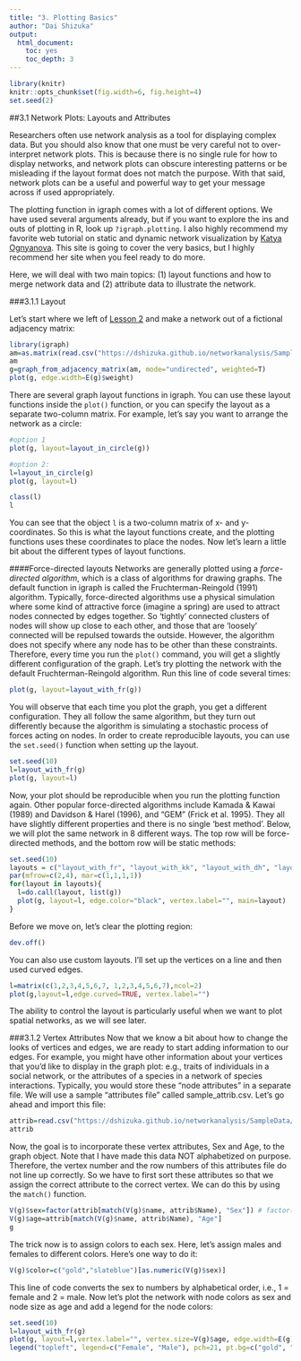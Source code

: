 ```yaml
---
title: "3. Plotting Basics"
author: "Dai Shizuka"
output: 
  html_document:
    toc: yes
    toc_depth: 3
---
```

```r
library(knitr)
knitr::opts_chunk$set(fig.width=6, fig.height=4) 
set.seed(2)
```

##3.1 Network Plots: Layouts and Attributes

Researchers often use network analysis as a tool for displaying complex data. But you should also know that one must be very careful not to over-interpret network plots. This is because there is no single rule for how to display networks, and network plots can obscure interesting patterns or be misleading if the layout format does not match the purpose. With that said, network plots can be a useful and powerful way to get your message across if used appropriately.


The plotting function in igraph comes with a lot of different options. We have used several arguments already, but if you want to explore the ins and outs of plotting in R, look up `?igraph.plotting`. I also highly recommend my favorite web tutorial on static and dynamic network visualization by [Katya Ognyanova](http://kateto.net/network-visualization). This site is going to cover the very basics, but I highly recommend her site when you feel ready to do more. 

Here, we will deal with two main topics: (1) layout functions and how to merge network data and (2) attribute data to illustrate the network.

###3.1.1 Layout

Let's start where we left of [Lesson 2](02_dataformats.html) and make a network out of a fictional adjacency matrix:

```r
library(igraph)
am=as.matrix(read.csv("https://dshizuka.github.io/networkanalysis/SampleData/sample_adjmatrix.csv", header=T, row.names=1))
am
g=graph_from_adjacency_matrix(am, mode="undirected", weighted=T)
plot(g, edge.width=E(g)$weight)
```

There are several graph layout functions in igraph. You can use these layout functions inside the `plot()` function, or you can specify the layout as a separate two-column matrix. For example, let’s say you want to arrange the network as a circle:

```r
#option 1
plot(g, layout=layout_in_circle(g))

#option 2:
l=layout_in_circle(g) 
plot(g, layout=l)
```


```r
class(l) 
l
```

You can see that the object `l` is a two-column matrix of x- and y-coordinates. So this is what the layout functions create, and the plotting functions uses these coordinates to place the nodes. Now let’s learn a little bit about the different types of layout functions.

####Force-directed layouts
Networks are generally plotted using a *force-directed algorithm*, which is a class of algorithms for drawing graphs. The default function in igraph is called the Fruchterman-Reingold (1991) algorithm. Typically, force-directed algorithms use a physical simulation where some kind of attractive force (imagine a spring) are used to attract nodes connected by edges together. So 'tightly' connected clusters of nodes will show up close to each other, and those that are 'loosely' connected will be repulsed towards the outside. However, the algorithm does not specify where any node has to be other than these constraints. Therefore, every time you run the `plot()` command, you will get a slightly different configuration of the graph. Let’s try plotting the network with the default Fruchterman-Reingold algorithm. Run this line of code several times:

```r
plot(g, layout=layout_with_fr(g))
```

You will observe that each time you plot the graph, you get a different configuration. They all follow the same algorithm, but they turn out differently because the algorithm is simulating a stochastic process of forces acting on nodes. In order to create reproducible layouts, you can use the `set.seed()` function when setting up the layout.

```r
set.seed(10) 
l=layout_with_fr(g) 
plot(g, layout=l)
```


Now, your plot should be reproducible when you run the plotting function again.
Other popular force-directed algorithms include Kamada & Kawai (1989) and Davidson & Harel (1996), and “GEM” (Frick et al. 1995). They all have slightly different properties and there is no single ‘best method’. Below, we will plot the same network in 8 different ways. The top row will be force-directed methods, and the bottom row will be static methods:

```r
set.seed(10)
layouts = c("layout_with_fr", "layout_with_kk", "layout_with_dh", "layout_with_gem", "layout_as_star", "layout_as_tree", "layout_in_circle", "layout_on_grid")
par(mfrow=c(2,4), mar=c(1,1,1,1))
for(layout in layouts){
  l=do.call(layout, list(g))
  plot(g, layout=l, edge.color="black", vertex.label="", main=layout)
}
```

Before we move on, let’s clear the plotting region:
```r
dev.off()
```

You can also use custom layouts. I'll set up the vertices on a line and then used curved edges.
```r
l=matrix(c(1,2,3,4,5,6,7, 1,2,3,4,5,6,7),ncol=2)
plot(g,layout=l,edge.curved=TRUE, vertex.label="")
```

The ability to control the layout is particularly useful when we want to plot spatial networks, as we will see later.

###3.1.2 Vertex Attributes
Now that we know a bit about how to change the looks of vertices and edges, we are ready to start adding information to our edges. For example, you might have other information about your vertices that you'd like to display in the graph plot: e.g., traits of individuals in a social network, or the attributes of a species in a network of species interactions. Typically, you would store these "node attributes" in a separate file. We will use a sample "attributes file" called sample_attrib.csv. Let's go ahead and import this file:

```r
attrib=read.csv("https://dshizuka.github.io/networkanalysis/SampleData/sample_attrib.csv")
attrib
```

Now, the goal is to incorporate these vertex attributes, Sex and Age, to the graph object. Note that I have made this data NOT alphabetized on purpose. Therefore, the vertex number and the row numbers of this attributes file do not line up correctly. So we have to first sort these attributes so that we assign the correct attribute to the correct vertex. We can do this by using the `match()` function.

```r
V(g)$sex=factor(attrib[match(V(g)$name, attrib$Name), "Sex"]) # factor() preserves data as M/F
V(g)$age=attrib[match(V(g)$name, attrib$Name), "Age"]
g
```

The trick now is to assign colors to each sex. Here, let's assign males and females to different colors. Here’s one way to do it:

```r
V(g)$color=c("gold","slateblue")[as.numeric(V(g)$sex)]
```

This line of code converts the sex to numbers by alphabetical order, i.e., 1 = female and 2 = male. Now
let’s plot the network with node colors as sex and node size as age and add a legend for the node colors:

```r
set.seed(10)
l=layout_with_fr(g)
plot(g, layout=l,vertex.label="", vertex.size=V(g)$age, edge.width=E(g)$weight, edge.color="black")
legend("topleft", legend=c("Female", "Male"), pch=21, pt.bg=c("gold", "slateblue"))
```
